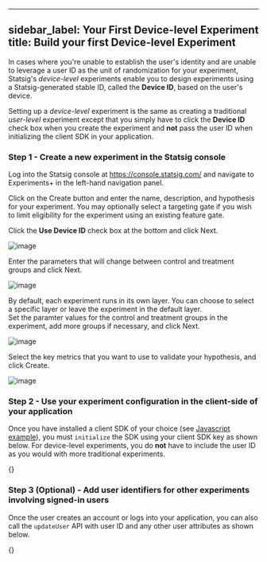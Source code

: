 
---
sidebar_label: Your First Device-level Experiment
title: Build your first Device-level Experiment
---

In cases where you're unable to establish the user's identity and are unable to leverage a user ID as the unit of randomization for your experiment,
Statsig's *device-level* experiments enable you to design experiments using a Statsig-generated stable ID, called the **Device ID**, based on the user's device. 

Setting up a *device-level* experiment is the same as creating a traditional *user-level* experiment except that you simply have to click the **Device ID** check box when you create the experiment and **not** pass the user ID when initializing the client SDK in your application. 


### Step 1 - Create a new experiment in the Statsig console

Log into the Statsig console at https://console.statsig.com/ and navigate to Experiments+ in the left-hand navigation panel.

Click on the Create button and enter the name, description, and hypothesis for your experiment. 
You may optionally select a targeting gate if you wish to limit eligibility for the experiment using an existing feature gate.

Click the **Use Device ID** check box at the bottom and click Next.

![image](https://user-images.githubusercontent.com/1315028/138311621-e3022e63-d767-4456-bbcb-29f5e87f3370.png)

Enter the parameters that will change between control and treatment groups and click Next.

![image](https://user-images.githubusercontent.com/1315028/138311303-ba57bcac-1913-4bf7-a5bd-d3c14b85005b.png)

By default, each experiment runs in its own layer. You can choose to select a specific layer or leave the experiment in the default layer.  
Set the paramter values for the control and treatment groups in the experiment, add more groups if necessary, and click Next. 

![image](https://user-images.githubusercontent.com/1315028/138312005-4c987b00-d952-45d3-bbc2-499cfcaf5ceb.png)

Select the key metrics that you want to use to validate your hypothesis, and click Create.

![image](https://user-images.githubusercontent.com/1315028/138312097-cc064abf-8fb1-44c8-830c-6fb02d7f3cdc.png)

### Step 2 - Use your experiment configuration in the client-side of your application

Once you have installed a client SDK of your choice (see [Javascript example](https://docs.statsig.com/client/jsClientSDK)), 
you must ``initialize`` the SDK using your client SDK key as shown below. 
For device-level experiments, you do **not** have to include the user ID as you would with more traditional experiments.

{<Initialize />}

### Step 3 (Optional) - Add user identifiers for other experiments involving signed-in users

Once the user creates an account or logs into your application, you can also call the ``updateUser`` API with user ID and any other user attributes as shown below.

{<UpdateUser />}


